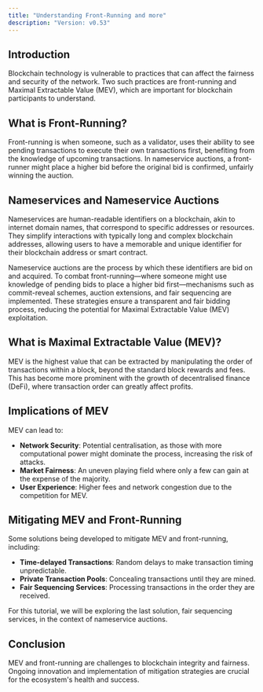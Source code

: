 ```yaml
---
title: "Understanding Front-Running and more"
description: "Version: v0.53"
---
```


## Introduction[​](#introduction "Direct link to Introduction")

Blockchain technology is vulnerable to practices that can affect the fairness and security of the network. Two such practices are front-running and Maximal Extractable Value (MEV), which are important for blockchain participants to understand.

## What is Front-Running?[​](#what-is-front-running "Direct link to What is Front-Running?")

Front-running is when someone, such as a validator, uses their ability to see pending transactions to execute their own transactions first, benefiting from the knowledge of upcoming transactions. In nameservice auctions, a front-runner might place a higher bid before the original bid is confirmed, unfairly winning the auction.

## Nameservices and Nameservice Auctions[​](#nameservices-and-nameservice-auctions "Direct link to Nameservices and Nameservice Auctions")

Nameservices are human-readable identifiers on a blockchain, akin to internet domain names, that correspond to specific addresses or resources. They simplify interactions with typically long and complex blockchain addresses, allowing users to have a memorable and unique identifier for their blockchain address or smart contract.

Nameservice auctions are the process by which these identifiers are bid on and acquired. To combat front-running—where someone might use knowledge of pending bids to place a higher bid first—mechanisms such as commit-reveal schemes, auction extensions, and fair sequencing are implemented. These strategies ensure a transparent and fair bidding process, reducing the potential for Maximal Extractable Value (MEV) exploitation.

## What is Maximal Extractable Value (MEV)?[​](#what-is-maximal-extractable-value-mev "Direct link to What is Maximal Extractable Value (MEV)?")

MEV is the highest value that can be extracted by manipulating the order of transactions within a block, beyond the standard block rewards and fees. This has become more prominent with the growth of decentralised finance (DeFi), where transaction order can greatly affect profits.

## Implications of MEV[​](#implications-of-mev "Direct link to Implications of MEV")

MEV can lead to:

* **Network Security**: Potential centralisation, as those with more computational power might dominate the process, increasing the risk of attacks.
* **Market Fairness**: An uneven playing field where only a few can gain at the expense of the majority.
* **User Experience**: Higher fees and network congestion due to the competition for MEV.

## Mitigating MEV and Front-Running[​](#mitigating-mev-and-front-running "Direct link to Mitigating MEV and Front-Running")

Some solutions being developed to mitigate MEV and front-running, including:

* **Time-delayed Transactions**: Random delays to make transaction timing unpredictable.
* **Private Transaction Pools**: Concealing transactions until they are mined.
* **Fair Sequencing Services**: Processing transactions in the order they are received.

For this tutorial, we will be exploring the last solution, fair sequencing services, in the context of nameservice auctions.

## Conclusion[​](#conclusion "Direct link to Conclusion")

MEV and front-running are challenges to blockchain integrity and fairness. Ongoing innovation and implementation of mitigation strategies are crucial for the ecosystem's health and success.
